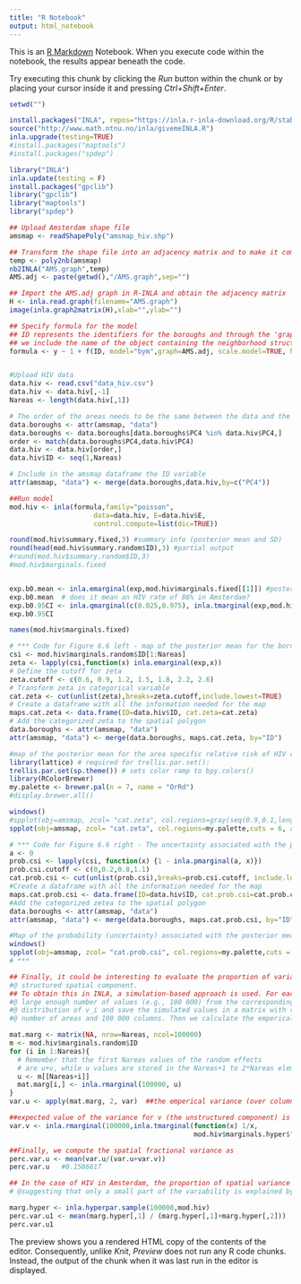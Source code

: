 ```yaml
---
title: "R Notebook"
output: html_notebook
---
```


This is an [R Markdown](http://rmarkdown.rstudio.com) Notebook. When you execute code within the notebook, the results appear beneath the code. 

Try executing this chunk by clicking the *Run* button within the chunk or by placing your cursor inside it and pressing *Ctrl+Shift+Enter*. 

```r
setwd("")

install.packages("INLA", repos="https://inla.r-inla-download.org/R/stable", dep=TRUE)
source("http://www.math.ntnu.no/inla/givemeINLA.R")
inla.upgrade(testing=TRUE)
#install.packages("maptools")
#install.packages("spdep")

library("INLA")
inla.update(testing = F)
install.packages("gpclib")
library("gpclib")
library("maptools")
library("spdep")

## Upload Amsterdam shape file
amsmap <- readShapePoly("amsmap_hiv.shp")

## Transform the shape file into an adjacency matrix and to make it compatible with the R-INLA format
temp <- poly2nb(amsmap)
nb2INLA("AMS.graph",temp)
AMS.adj <- paste(getwd(),"/AMS.graph",sep="")

## Import the AMS.adj graph in R-INLA and obtain the adjacency matrix
H <- inla.read.graph(filename="AMS.graph")
image(inla.graph2matrix(H),xlab="",ylab="")

```

```r

## Specify formula for the model
## ID represents the identifiers for the boroughs and through the 'graph' option
## we include the name of the object containing the neighborhood structure
formula <- y ~ 1 + f(ID, model="bym",graph=AMS.adj, scale.model=TRUE, hyper=list(prec.unstruct=list(prior="loggamma",param=c(1,0.001)), prec.spatial=list(prior="loggamma",param=c(1,0.001))))


#Upload HIV data
data.hiv <- read.csv("data_hiv.csv")
data.hiv <- data.hiv[,-1]
Nareas <- length(data.hiv[,1])

# The order of the areas needs to be the same between the data and the spatial polygon object obtained importing the shapefile, so we re-order the data
data.boroughs <- attr(amsmap, "data")
data.boroughs <- data.boroughs[data.boroughs$PC4 %in% data.hiv$PC4,]
order <- match(data.boroughs$PC4,data.hiv$PC4)
data.hiv <- data.hiv[order,]
data.hiv$ID <- seq(1,Nareas)

# Include in the amsmap dataframe the ID variable  
attr(amsmap, "data") <- merge(data.boroughs,data.hiv,by=c("PC4"))

```

```r
##Run model
mod.hiv <- inla(formula,family="poisson",
                     data=data.hiv, E=data.hiv$E,
                     control.compute=list(dic=TRUE))

round(mod.hiv$summary.fixed,3) #summary info (posterior mean and SD)
round(head(mod.hiv$summary.random$ID),3) #partial output
#round(mod.hiv$summary.random$ID,3) 
#mod.hiv$marginals.fixed


exp.b0.mean <- inla.emarginal(exp,mod.hiv$marginals.fixed[[1]]) #posterior mean
exp.b0.mean  # does it mean an HIV rate of 86% in Amsterdam?
exp.b0.95CI <- inla.qmarginal(c(0.025,0.975), inla.tmarginal(exp,mod.hiv$marginals.fixed[[1]]))
exp.b0.95CI

names(mod.hiv$marginals.fixed)

```

```r

# *** Code for Figure 6.6 left - map of the posterior mean for the borough-specific relative risks of acquiring HIV, compared to the whole of Amsterdam
csi <- mod.hiv$marginals.random$ID[1:Nareas]
zeta <- lapply(csi,function(x) inla.emarginal(exp,x))
# Define the cutoff for zeta
zeta.cutoff <- c(0.6, 0.9, 1.2, 1.5, 1.8, 2.2, 2.6)
# Transform zeta in categorical variable
cat.zeta <- cut(unlist(zeta),breaks=zeta.cutoff,include.lowest=TRUE)
# Create a dataframe with all the information needed for the map
maps.cat.zeta <- data.frame(ID=data.hiv$ID, cat.zeta=cat.zeta)
# Add the categorized zeta to the spatial polygon
data.boroughs <- attr(amsmap, "data")
attr(amsmap, "data") <- merge(data.boroughs, maps.cat.zeta, by="ID")

#map of the posterior mean for the area specific relative risk of HIV compared to the whole Amsterdam
library(lattice) # required for trellis.par.set():
trellis.par.set(sp.theme()) # sets color ramp to bpy.colors()
library(RColorBrewer)
my.palette <- brewer.pal(n = 7, name = "OrRd")
#display.brewer.all()

windows()
#spplot(obj=amsmap, zcol= "cat.zeta", col.regions=gray(seq(0.9,0.1,length=6)), asp=1)
spplot(obj=amsmap, zcol= "cat.zeta", col.regions=my.palette,cuts = 6, asp=1)

```


```r
# *** Code for Figure 6.6 right - The uncertainty associated with the posterior means
a <- 0
prob.csi <- lapply(csi, function(x) {1 - inla.pmarginal(a, x)})
prob.csi.cutoff <- c(0,0.2,0.8,1.1)
cat.prob.csi <- cut(unlist(prob.csi),breaks=prob.csi.cutoff, include.lowest=TRUE)
#Create a dataframe with all the information needed for the map
maps.cat.prob.csi <- data.frame(ID=data.hiv$ID, cat.prob.csi=cat.prob.csi)
#Add the categorized zetea to the spatial polygon
data.boroughs <- attr(amsmap, "data")
attr(amsmap, "data") <- merge(data.boroughs, maps.cat.prob.csi, by="ID")

#Map of the probability (uncertainty) associated with the posterior means
windows()
spplot(obj=amsmap, zcol= "cat.prob.csi", col.regions=my.palette,cuts = 4, asp=1)
# ***

````

```r
## Finally, it could be interesting to evaluate the proportion of variance explained by the 
#@ structured spatial component. 
## To obtain this in INLA, a simulation-based approach is used. For each area we extract a
#@ large enough number of values (e.g., 100 000) from the corresponding marginal posterior 
#@ distribution of v_i and save the simulated values in a matrix with rows equal to the 
#@ number of areas and 100 000 columns. Then we calculate the emperical variance (over column)

mat.marg <- matrix(NA, nrow=Nareas, ncol=100000)
m <- mod.hiv$marginals.random$ID
for (i in 1:Nareas){
  # Remember that the first Nareas values of the random effects
  # are u+v, while u values are stored in the Nareas+1 to 2*Nareas elements.
  u <- m[[Nareas+i]]
  mat.marg[i,] <- inla.rmarginal(100000, u)
}
var.u <- apply(mat.marg, 2, var)  ##the emperical variance (over column) of u (the spatially structured component)

##expected value of the variance for v (the unstructured component) is calculated as
var.v <- inla.rmarginal(100000,inla.tmarginal(function(x) 1/x,
                                              mod.hiv$marginals.hyper$"Precision for ID (iid component)"))
```

```r
##Finally, we compute the spatial fractional variance as
perc.var.u <- mean(var.u/(var.u+var.v))  
perc.var.u   #0.1586617

## In the case of HIV in Amsterdam, the proportion of spatial variance is about 0.16,
# @suggesting that only a small part of the variability is explained by the spatial structure.

marg.hyper <- inla.hyperpar.sample(100000,mod.hiv)
perc.var.u1 <- mean(marg.hyper[,1] / (marg.hyper[,1]+marg.hyper[,2]))
perc.var.u1

```



The preview shows you a rendered HTML copy of the contents of the editor. Consequently, unlike *Knit*, *Preview* does not run any R code chunks. Instead, the output of the chunk when it was last run in the editor is displayed.
